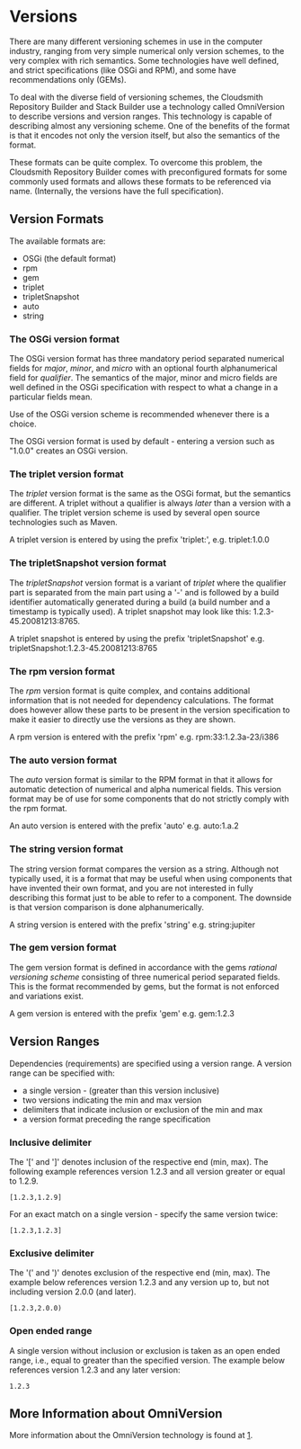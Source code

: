 =Versions=
There are many different versioning schemes in use in the computer industry, ranging from very simple numerical only version schemes, to the very complex with rich semantics. Some technologies have well defined, and strict specifications (like OSGi and RPM), and some have recommendations only (GEMs). 

To deal with the diverse field of versioning schemes, the Cloudsmith Repository Builder and Stack Builder use a technology called OmniVersion to describe versions and version ranges. This technology is capable of describing almost any versioning scheme. One of the benefits of the format is that it encodes not only the version itself, but also the semantics of the format.

These formats can be quite complex. To overcome this problem, the Cloudsmith Repository Builder comes with preconfigured formats for some commonly used formats and allows these formats to be referenced via name. (Internally, the versions have the full specification).

==Version Formats==
The available formats are:
* OSGi (the default format)
* rpm
* gem
* triplet
* tripletSnapshot
* auto
* string

===The OSGi version format===
The OSGi version format has three mandatory period separated numerical fields for ''major'', ''minor'', and ''micro'' with an optional fourth alphanumerical field for ''qualifier''. The semantics of the major, minor and micro fields are well defined in the OSGi specification with respect to what a change in a particular fields mean.

Use of the OSGi version scheme is recommended whenever there is a choice.

The OSGi version format is used by default - entering a version such as "1.0.0" creates an OSGi version.

===The triplet version format===
The ''triplet'' version format is the same as the OSGi format, but the semantics are different. A triplet without a qualifier is always ''later'' than a version with a qualifier. The triplet version scheme is used by several open source technologies such as Maven.

A triplet version is entered by using the prefix 'triplet:', e.g. triplet:1.0.0

===The tripletSnapshot version format===
The ''tripletSnapshot'' version format is a variant of ''triplet'' where the qualifier part is separated from the main part using a '-' and is followed by a build identifier automatically generated during a build (a build number and a timestamp is typically used). A triplet snapshot may look like this: 1.2.3-45.20081213:8765.

A triplet snapshot is entered by using the prefix 'tripletSnapshot' e.g. tripletSnapshot:1.2.3-45.20081213:8765

===The rpm version format===
The ''rpm'' version format is quite complex, and contains additional information that is not needed for dependency calculations. The format does however allow these parts to be present in the version specification to make it easier to directly use the versions as they are shown.

A rpm version is entered with the prefix 'rpm' e.g. rpm:33:1.2.3a-23/i386

===The auto version format===
The ''auto'' version format is similar to the RPM format in that it allows for automatic detection of numerical and alpha numerical fields. This version format may be of use for some components that do not strictly comply with the rpm format.

An auto version is entered with the prefix 'auto' e.g. auto:1.a.2

===The string version format===
The string version format compares the version as a string. Although not typically used, it is a format that may be useful when using components that have invented their own format, and you are not interested in fully describing this format just to be able to refer to a component. The downside is that version comparison is done alphanumerically.

A string version is entered with the prefix 'string' e.g. string:jupiter

===The gem version format===
The gem version format is defined in accordance with the gems ''rational versioning scheme'' consisting of three numerical period separated fields. This is the format recommended by gems, but the format is not enforced and variations exist.

A gem version is entered with the prefix 'gem' e.g. gem:1.2.3

==Version Ranges==
Dependencies (requirements) are specified using a version range. A version range can be specified with:
* a single version - (greater than this version inclusive)
* two versions indicating the min and max version
* delimiters that indicate inclusion or exclusion of the min and max
* a version format preceding the range specification

===Inclusive delimiter===
The &apos;&#91;&apos; and &apos;&#93;&apos; denotes inclusion of the respective end (min, max). The following example references version 1.2.3 and all version greater or equal to 1.2.9.
 [1.2.3,1.2.9]
 
For an exact match on a single version - specify the same version twice:
 [1.2.3,1.2.3]

===Exclusive delimiter===
The &apos;(&apos; and &apos;)&apos; denotes exclusion of the respective end (min, max). The example below references version 1.2.3 and any version up to, but not including version 2.0.0 (and later).
 [1.2.3,2.0.0)

===Open ended range===
A single version without inclusion or exclusion is taken as an open ended range, i.e., equal to greater than the specified version. The example below references version 1.2.3 and any later version:
 1.2.3

==More Information about OmniVersion==
More information about the OmniVersion technology is found at [http://wiki.eclipse.org/Equinox/p2/Omni_Version].
 